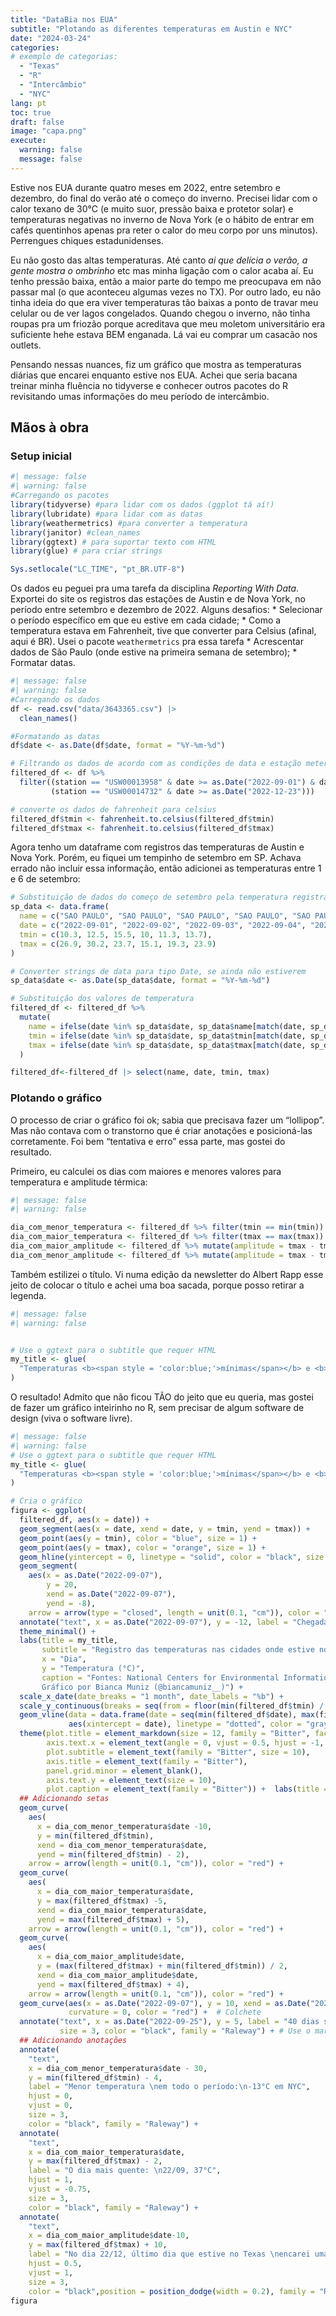```yaml
---
title: "DataBia nos EUA"
subtitle: "Plotando as diferentes temperaturas em Austin e NYC"
date: "2024-03-24"
categories: 
# exemplo de categorias:
  - "Texas"
  - "R"
  - "Intercâmbio"
  - "NYC"
lang: pt
toc: true 
draft: false
image: "capa.png"
execute: 
  warning: false
  message: false
---
```



Estive nos EUA durante quatro meses em 2022, entre setembro e dezembro, do final do verão até o começo do inverno. Precisei lidar com o calor texano de 30°C (e muito suor, pressão baixa e protetor solar) e temperaturas negativas no inverno de Nova York (e o hábito de entrar em cafés quentinhos apenas pra reter o calor do meu corpo por uns minutos). Perrengues chiques estadunidenses.

Eu não gosto das altas temperaturas. Até canto *ai que delícia o verão, a gente mostra o ombrinho* etc mas minha ligação com o calor acaba aí. Eu tenho pressão baixa, então a maior parte do tempo me preocupava em não passar mal (o que aconteceu algumas vezes no TX). Por outro lado, eu não tinha ideia do que era viver temperaturas tão baixas a ponto de travar meu celular ou de ver lagos congelados. Quando chegou o inverno, não tinha roupas pra um friozão porque acreditava que meu moletom universitário era suficiente hehe estava BEM enganada. Lá vai eu comprar um casacão nos outlets.

Pensando nessas nuances, fiz um gráfico que mostra as temperaturas diárias que encarei enquanto estive nos EUA. Achei que seria bacana treinar minha fluência no tidyverse e conhecer outros pacotes do R revisitando umas informações do meu período de intercâmbio.

## Mãos à obra

### Setup inicial

```r
#| message: false
#| warning: false
#Carregando os pacotes
library(tidyverse) #para lidar com os dados (ggplot tá aí!)
library(lubridate) #para lidar com as datas
library(weathermetrics) #para converter a temperatura
library(janitor) #clean_names
library(ggtext) # para suportar texto com HTML
library(glue) # para criar strings

Sys.setlocale("LC_TIME", "pt_BR.UTF-8")
```

Os dados eu peguei pra uma tarefa da disciplina *Reporting With Data*. Exportei do site os registros das estações de Austin e de Nova York, no período entre setembro e dezembro de 2022. Alguns desafios:
\* Selecionar o período específico em que eu estive em cada cidade; 
\* Como a temperatura estava em Fahrenheit, tive que converter para Celsius (afinal, aqui é BR). Usei o pacote `weathermetrics` pra essa tarefa 
\* Acrescentar dados de São Paulo (onde estive na primeira semana de setembro); 
\* Formatar datas.

```r
#| message: false
#| warning: false
#Carregando os dados
df <- read.csv("data/3643365.csv") |> 
  clean_names()

#Formatando as datas
df$date <- as.Date(df$date, format = "%Y-%m-%d")

# Filtrando os dados de acordo com as condições de data e estação metereológica
filtered_df <- df %>%
  filter((station == "USW00013958" & date >= as.Date("2022-09-01") & date <= as.Date("2022-12-22")) |
         (station == "USW00014732" & date >= as.Date("2022-12-23")))

# converte os dados de fahrenheit para celsius
filtered_df$tmin <- fahrenheit.to.celsius(filtered_df$tmin)
filtered_df$tmax <- fahrenheit.to.celsius(filtered_df$tmax)

```

Agora tenho um dataframe com registros das temperaturas de Austin e Nova York. Porém, eu fiquei um tempinho de setembro em SP. Achava errado não incluir essa informação, então adicionei as temperaturas entre 1 e 6 de setembro:

```r
# Substituição de dados do começo de setembro pela temperatura registrada em SP
sp_data <- data.frame(
  name = c("SAO PAULO", "SAO PAULO", "SAO PAULO", "SAO PAULO", "SAO PAULO", "SAO PAULO"),
  date = c("2022-09-01", "2022-09-02", "2022-09-03", "2022-09-04", "2022-09-05", "2022-09-06"),
  tmin = c(10.3, 12.5, 15.5, 10, 11.3, 13.7),
  tmax = c(26.9, 30.2, 23.7, 15.1, 19.3, 23.9)
)

# Converter strings de data para tipo Date, se ainda não estiverem
sp_data$date <- as.Date(sp_data$date, format = "%Y-%m-%d")

# Substituição dos valores de temperatura
filtered_df <- filtered_df %>%
  mutate(
    name = ifelse(date %in% sp_data$date, sp_data$name[match(date, sp_data$date)], name),
    tmin = ifelse(date %in% sp_data$date, sp_data$tmin[match(date, sp_data$date)], tmin),
    tmax = ifelse(date %in% sp_data$date, sp_data$tmax[match(date, sp_data$date)], tmax)
  )

filtered_df<-filtered_df |> select(name, date, tmin, tmax)
```

### Plotando o gráfico

O processo de criar o gráfico foi ok; sabia que precisava fazer um "lollipop". Mas não contava com o transtorno que é criar anotações e posicioná-las corretamente. Foi bem "tentativa e erro" essa parte, mas gostei do resultado.

Primeiro, eu calculei os dias com maiores e menores valores para temperatura e amplitude térmica:

```r
#| message: false
#| warning: false

dia_com_menor_temperatura <- filtered_df %>% filter(tmin == min(tmin))
dia_com_maior_temperatura <- filtered_df %>% filter(tmax == max(tmax))
dia_com_maior_amplitude <- filtered_df %>% mutate(amplitude = tmax - tmin) %>% filter(amplitude == max(amplitude))
dia_com_menor_amplitude <- filtered_df %>% mutate(amplitude = tmax - tmin) %>% filter(amplitude == min(amplitude))

```

Também estilizei o título. Vi numa edição da newsletter do Albert Rapp esse jeito de colocar o título e achei uma boa sacada, porque posso retirar a legenda.

```r
#| message: false
#| warning: false


# Use o ggtext para o subtitle que requer HTML
my_title <- glue(
  "Temperaturas <b><span style = 'color:blue;'>mínimas</span></b> e <b><span style = 'color:orange;'>máximas</span></b> durante meu período nos EUA"
)

```

O resultado! Admito que não ficou TÃO do jeito que eu queria, mas gostei de fazer um gráfico inteirinho no R, sem precisar de algum software de design (viva o software livre).

```r
#| message: false
#| warning: false
# Use o ggtext para o subtitle que requer HTML
my_title <- glue(
  "Temperaturas <b><span style = 'color:blue;'>mínimas</span></b> e <b><span style = 'color:orange;'>máximas</span></b> durante meu período nos EUA"
)

# Cria o gráfico
figura <- ggplot(
  filtered_df, aes(x = date)) +
  geom_segment(aes(x = date, xend = date, y = tmin, yend = tmax)) +
  geom_point(aes(y = tmin), color = "blue", size = 1) +
  geom_point(aes(y = tmax), color = "orange", size = 1) +
  geom_hline(yintercept = 0, linetype = "solid", color = "black", size = 0.5) +  # Linha na temperatura zero
  geom_segment(
    aes(x = as.Date("2022-09-07"), 
        y = 20, 
        xend = as.Date("2022-09-07"), 
        yend = -8), 
    arrow = arrow(type = "closed", length = unit(0.1, "cm")), color = "red") +
  annotate("text", x = as.Date("2022-09-07"), y = -12, label = "Chegada em \nAustin: 7/set", size = 3, color = "black", family="Raleway") +
  theme_minimal() +
  labs(title = my_title,
       subtitle = "Registro das temperaturas nas cidades onde estive nos meses de setembro a dezembro de 2022", 
       x = "Dia", 
       y = "Temperatura (°C)",
       caption = "Fontes: National Centers for Environmental Information; Climatempo. \n
       Gráfico por Bianca Muniz (@biancamuniz__)") +
  scale_x_date(date_breaks = "1 month", date_labels = "%b") +
  scale_y_continuous(breaks = seq(from = floor(min(filtered_df$tmin) / 10) * 10, to = ceiling(max(filtered_df$tmax) / 10) * 10, by = 10)) +
  geom_vline(data = data.frame(date = seq(min(filtered_df$date), max(filtered_df$date), by = "1 month")),
             aes(xintercept = date), linetype = "dotted", color = "gray") +
  theme(plot.title = element_markdown(size = 12, family = "Bitter", face = "bold"),
        axis.text.x = element_text(angle = 0, vjust = 0.5, hjust = -1, size = 10),
        plot.subtitle = element_text(family = "Bitter", size = 10),
        axis.title = element_text(family = "Bitter"),
        panel.grid.minor = element_blank(),
        axis.text.y = element_text(size = 10),
        plot.caption = element_text(family = "Bitter")) +  labs(title = my_title)+
  ## Adicionando setas
  geom_curve(
    aes(
      x = dia_com_menor_temperatura$date -10, 
      y = min(filtered_df$tmin), 
      xend = dia_com_menor_temperatura$date, 
      yend = min(filtered_df$tmin) - 2),
    arrow = arrow(length = unit(0.1, "cm")), color = "red") +
  geom_curve(
    aes(
      x = dia_com_maior_temperatura$date, 
      y = max(filtered_df$tmax) -5, 
      xend = dia_com_maior_temperatura$date, 
      yend = max(filtered_df$tmax) + 5), 
    arrow = arrow(length = unit(0.1, "cm")), color = "red") +
  geom_curve(
    aes(
      x = dia_com_maior_amplitude$date, 
      y = (max(filtered_df$tmax) + min(filtered_df$tmin)) / 2, 
      xend = dia_com_maior_amplitude$date, 
      yend = max(filtered_df$tmax) + 4), 
    arrow = arrow(length = unit(0.1, "cm")), color = "red") +
  geom_curve(aes(x = as.Date("2022-09-07"), y = 10, xend = as.Date("2022-10-16"), yend = 10), 
             curvature = 0, color = "red") +  # Colchete
  annotate("text", x = as.Date("2022-09-25"), y = 5, label = "40 dias seguidos com \ntemperaturas acima de 30°C", 
           size = 3, color = "black", family = "Raleway") + # Use o markdown para o subtítulo# Diminui o tamanho do subtítulo
  ## Adicionando anotações
  annotate(
    "text", 
    x = dia_com_menor_temperatura$date - 30, 
    y = min(filtered_df$tmin) - 4, 
    label = "Menor temperatura \nem todo o período:\n-13°C em NYC", 
    hjust = 0, 
    vjust = 0, 
    size = 3, 
    color = "black", family = "Raleway") +
  annotate(
    "text", 
    x = dia_com_maior_temperatura$date, 
    y = max(filtered_df$tmax) - 2, 
    label = "O dia mais quente: \n22/09, 37°C", 
    hjust = 1, 
    vjust = -0.75, 
    size = 3, 
    color = "black", family = "Raleway") +
  annotate(
    "text", 
    x = dia_com_maior_amplitude$date-10, 
    y = max(filtered_df$tmax) + 10, 
    label = "No dia 22/12, último dia que estive no Texas \nencarei uma diferença de 23°C entre \nas temperaturas mínima e máxima!", 
    hjust = 0.5, 
    vjust = 1, 
    size = 3, 
    color = "black",position = position_dodge(width = 0.2), family = "Raleway")
figura
```

